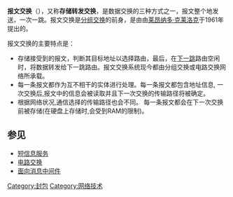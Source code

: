 '''报文交换'''（{{lang-en|Message switching}}），又称'''存储转发交换'''，是数据交换的三种方式之一，报文整个地发送，一次一跳。报文交换是[[分组交换|分组交换]]的前身，是由由[[莱昂纳多·克莱洛克|莱昂纳多·克莱洛克]]于1961年提出的。

报文交换的主要特点是：
* 存储接受到的报文，判断其目标地址以选择路由，最后，在[[下一跳|下一跳]]路由空闲时，将数据转发给下一跳路由。报文交换系统现今都由分组交换或电路交换网络所承载。
* 每一条报文都作为互不相干的实体进行处理。每一条报文都包含地址信息, 一次交换后,报文中的信息会被读取并且下一次交换的传输路径将被确定。
* 根据网络状况,通信选择的传输路径也会不同。 每一条报文都会在下一次交换前被存储(在硬盘上存储时,会受到RAM的限制)。

==参见==
* [[簡訊|短信息服务]]
* [[电路交换|电路交换]]
* [[面向消息中间件|面向消息中间件]]

[[Category:封包|Category:封包]]
[[Category:网络技术|Category:网络技术]]